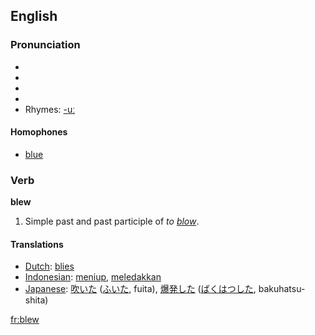 ==English==

===Pronunciation===
*{{AHD|blo͞o}}
*{{IPA|/bluː/}}
*{{SAMPA|/blu:/}}
*{{audio|en-us-blew.ogg|Audio (US)}}
*Rhymes: [[Rhymes:English:-uː|-uː]]

====Homophones====
*[[blue]]

===Verb===
'''blew'''
# Simple past and past participle of ''to [[blow]]''.

====Translations====
*[[Dutch]]: [[blies]]
*[[Indonesian]]: [[tiup|meniup]], [[ledak|meledakkan]]
*[[Japanese]]: [[吹いた]] ([[ふいた]], fuita), [[爆発]]した ([[ばくはつ]]した, bakuhatsu-shita)

[[fr:blew]]